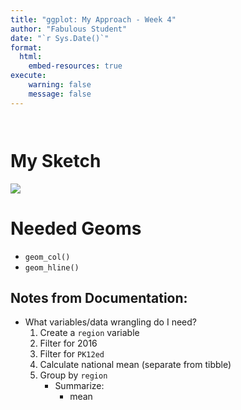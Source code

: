 ```yaml
---
title: "ggplot: My Approach - Week 4"
author: "Fabulous Student"
date: "`r Sys.Date()`"
format:
  html:
    embed-resources: true
execute:
    warning: false
    message: false
---
```


```r

```


```r

```

<!-------------------------------- Sketch ------------------------------------->

# My Sketch

![](excalidraw_sketch.png)
<!--------------------------------- Geoms ------------------------------------->

# Needed Geoms

- `geom_col()`
- `geom_hline()`

## Notes from Documentation:

<!----------------------------- Data Wrangling -------------------------------->

- What variables/data wrangling do I need?
    1. Create a `region` variable
    2. Filter for 2016
    3. Filter for `PK12ed`
    4. Calculate national mean (separate from tibble)
    5. Group by `region`
        - Summarize:
            - mean
    
```r

```

```r

```

```r

```

```r

```

```r

```

```r

```
